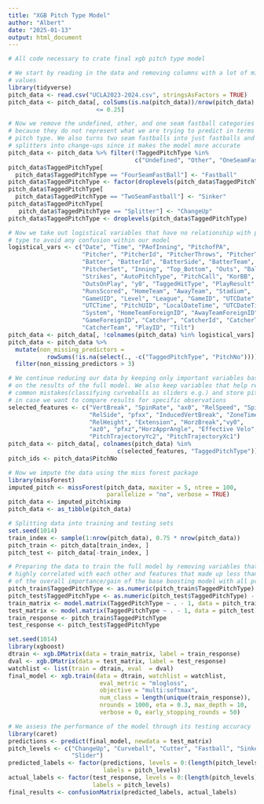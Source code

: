 ```yaml
---
title: "XGB Pitch Type Model"
author: "Albert"
date: "2025-01-13"
output: html_document
---
```


```r
# All code necessary to crate final xgb pitch type model

# We start by reading in the data and removing columns with a lot of missing 
# values
library(tidyverse)
pitch_data <- read.csv("UCLA2023-2024.csv", stringsAsFactors = TRUE)
pitch_data <- pitch_data[, colSums(is.na(pitch_data))/nrow(pitch_data) 
                         <= 0.25]

# Now we remove the undefined, other, and one seam fastball categories entirely
# because they do not represent what we are trying to predict in terms of
# pitch type. We also turns two seam fastballs into just fastballs and 
# splitters into change-ups since it makes the model more accurate
pitch_data <- pitch_data %>% filter(!TaggedPitchType %in% 
                                    c("Undefined", "Other", "OneSeamFastBall"))
pitch_data$TaggedPitchType[
  pitch_data$TaggedPitchType == "FourSeamFastBall"] <- "Fastball"
pitch_data$TaggedPitchType <- factor(droplevels(pitch_data$TaggedPitchType))
pitch_data$TaggedPitchType[
  pitch_data$TaggedPitchType == "TwoSeamFastball"] <- "Sinker"
pitch_data$TaggedPitchType[
   pitch_data$TaggedPitchType == "Splitter"] <- "ChangeUp"
pitch_data$TaggedPitchType <- droplevels(pitch_data$TaggedPitchType)

# Now we take out logistical variables that have no relationship with pitch
# type to avoid any confusion within our model 
logistical_vars <- c("Date", "Time", "PAofInning", "PitchofPA",
                     "Pitcher", "PitcherId", "PitcherThrows", "PitcherTeam",
                     "Batter", "BatterId", "BatterSide", "BatterTeam", 
                     "PitcherSet", "Inning", "Top_Bottom", "Outs", "Balls", 
                     "Strikes", "AutoPitchType", "PitchCall", "KorBB", 
                     "OutsOnPlay", "y0", "TaggedHitType", "PlayResult", 
                     "RunsScored", "HomeTeam", "AwayTeam", "Stadium", 
                     "GameUID", "Level", "League", "GameID", "UTCDate", 
                     "UTCTime", "PitchUID", "LocalDateTime", "UTCDateTime", 
                     "System", "HomeTeamForeignID", "AwayTeamForeignID", 
                     "GameForeignID", "Catcher", "CatcherId", "CatcherThrows", 
                     "CatcherTeam", "PlayID", "Tilt")
pitch_data <- pitch_data[, !colnames(pitch_data) %in% logistical_vars]
pitch_data <- pitch_data %>%
  mutate(non_missing_predictors = 
           rowSums(!is.na(select(., -c("TaggedPitchType", "PitchNo"))))) %>%
  filter(non_missing_predictors > 3)

# We continue reducing our data by keeping only important variables based
# on the results of the full model. We also keep variables that help reduce
# common mistakes(classifying curveballs as sliders e.g.) and store pitch ids 
# in case we want to compare results for specific observations
selected_features <- c("VertBreak", "SpinRate", "ax0", "RelSpeed", "SpinAxis",
                       "RelSide", "pfxx", "InducedVertBreak", "ZoneTime", 
                       "RelHeight", "Extension", "HorzBreak","vy0", 
                       "az0", "pfxz","HorzApprAngle", "Effective Velo",
                       "PitchTrajectoryYc2", "PitchTrajectoryXc1")
pitch_data <- pitch_data[, colnames(pitch_data) %in% 
                               c(selected_features, "TaggedPitchType")]
pitch_ids <- pitch_data$PitchNo

# Now we impute the data using the miss forest package
library(missForest)
imputed_pitch <- missForest(pitch_data, maxiter = 5, ntree = 100,
                            parallelize = "no", verbose = TRUE)
pitch_data <- imputed_pitch$ximp
pitch_data <- as_tibble(pitch_data)
```



```r
# Splitting data into training and testing sets
set.seed(1014)
train_index <- sample(1:nrow(pitch_data), 0.75 * nrow(pitch_data))
pitch_train <- pitch_data[train_index, ]
pitch_test <- pitch_data[-train_index, ]

# Preparing the data to train the full model by removing variables that are
# highly correlated with each other and features that made up less than 5%
# of the overall importance/gain of the base boosting model with all predictors
pitch_train$TaggedPitchType <- as.numeric(pitch_train$TaggedPitchType) - 1
pitch_test$TaggedPitchType <- as.numeric(pitch_test$TaggedPitchType) - 1
train_matrix <- model.matrix(TaggedPitchType ~ . - 1, data = pitch_train)
test_matrix <- model.matrix(TaggedPitchType ~ . - 1, data = pitch_test)
train_response <- pitch_train$TaggedPitchType
test_response <- pitch_test$TaggedPitchType
```


```r
set.seed(1014)
library(xgboost)
dtrain <- xgb.DMatrix(data = train_matrix, label = train_response)
dval <- xgb.DMatrix(data = test_matrix, label = test_response)
watchlist <- list(train = dtrain, eval  = dval)
final_model <- xgb.train(data = dtrain, watchlist = watchlist,  
                          eval_metric = "mlogloss", 
                          objective = "multi:softmax", 
                          num_class = length(unique(train_response)),  
                          nrounds = 1000, eta = 0.3, max_depth = 10, 
                          verbose = 0, early_stopping_rounds = 50)

# We assess the performance of the model through its testing accuracy
library(caret)
predictions <- predict(final_model, newdata = test_matrix)
pitch_levels <- c("ChangeUp", "Curveball", "Cutter", "Fastball", "Sinker",
                  "Slider")
predicted_labels <- factor(predictions, levels = 0:(length(pitch_levels) - 1),
                           labels = pitch_levels)
actual_labels <- factor(test_response, levels = 0:(length(pitch_levels) - 1), 
                        labels = pitch_levels)
final_results <- confusionMatrix(predicted_labels, actual_labels)


```


